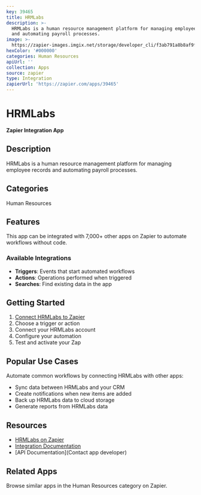 ```yaml
---
key: 39465
title: HRMLabs
description: >-
  HRMLabs is a human resource management platform for managing employee records
  and automating payroll processes.
image: >-
  https://zapier-images.imgix.net/storage/developer_cli/f3ab791a8b8af9f3a78b4abbefa084a7.png?auto=format%2Ccompress&ixlib=python-3.0.0&q=50
hexColor: '#000000'
categories: Human Resources
apiUrl: ''
collection: Apps
source: zapier
type: Integration
zapierUrl: 'https://zapier.com/apps/39465'
---
```

# HRMLabs

**Zapier Integration App**

## Description

HRMLabs is a human resource management platform for managing employee records and automating payroll processes.

## Categories

Human Resources

## Features

This app can be integrated with 7,000+ other apps on Zapier to automate workflows without code.

### Available Integrations

- **Triggers**: Events that start automated workflows
- **Actions**: Operations performed when triggered
- **Searches**: Find existing data in the app

## Getting Started

1. [Connect HRMLabs to Zapier](https://zapier.com/apps/39465)
2. Choose a trigger or action
3. Connect your HRMLabs account
4. Configure your automation
5. Test and activate your Zap

## Popular Use Cases

Automate common workflows by connecting HRMLabs with other apps:

- Sync data between HRMLabs and your CRM
- Create notifications when new items are added
- Back up HRMLabs data to cloud storage
- Generate reports from HRMLabs data

## Resources

- [HRMLabs on Zapier](https://zapier.com/apps/39465)
- [Integration Documentation](https://zapier.com/apps/39465/integrations)
- [API Documentation](Contact app developer)

## Related Apps

Browse similar apps in the Human Resources category on Zapier.

